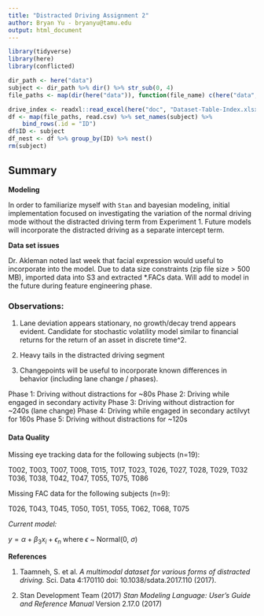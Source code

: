```yaml
---
title: "Distracted Driving Assignment 2"
author: Bryan Yu - bryanyu@tamu.edu
output: html_document
---
```


```r
library(tidyverse)
library(here)
library(conflicted)

dir_path <- here("data")
subject <- dir_path %>% dir() %>% str_sub(0, 4)
file_paths <- map(dir(here("data")), function(file_name) c(here("data", file_name)))

drive_index <- readxl::read_excel(here("doc", "Dataset-Table-Index.xlsx"))
df <- map(file_paths, read.csv) %>% set_names(subject) %>%
    bind_rows(.id = "ID")
df$ID <- subject
df_nest <- df %>% group_by(ID) %>% nest()
rm(subject)
```

## Summary

**Modeling**

In order to familiarize myself with `Stan` and bayesian modeling, initial implementation focused on investigating the variation of the normal driving mode without the distracted driving term from Experiment 1. Future models will incorporate the distracted driving as a separate intercept term. 

**Data set issues**

Dr. Akleman noted last week that facial expression would useful to incorporate into the model. Due to data size constraints (zip file size > 500 MB), imported data into S3 and extracted *.FACs data. Will add to model in the future during feature engineering phase.


### Observations:

1. Lane deviation appears stationary, no growth/decay trend appears evident. Candidate for stochastic volatility model similar to financial returns for the return of an asset in discrete time^2. 

2. Heavy tails in the distracted driving segment

3. Changepoints will be useful to incorporate known differences in behavior (including lane change / phases).

Phase 1: Driving without distractions for ~80s
Phase 2: Driving while engaged in secondary activity
Phase 3: Driving without distraction for ~240s (lane change)
Phase 4: Driving while engaged in secondary actilvyt for 160s
Phase 5: Driving without distractions for ~120s

#### Data Quality

Missing eye tracking data for the following subjects (n=19):

T002, T003, T007, T008,	T015, T017, T023, T026, T027, T028, T029, T032	T036, T038, T042, T047, T055, T075, T086

Missing FAC data for the following subjects (n=9):

T026, T043, T045, T050, T051, T055, T062, T068, T075

*Current model:*

$y = \alpha + \beta_3 x_i + \epsilon_n$ where $\epsilon$ ~ Normal(0, $\sigma$)

**References**

1. Taamneh, S. et al. *A multimodal dataset for various forms of distracted driving.* Sci. Data 4:170110 doi: 10.1038/sdata.2017.110 (2017). 

2. Stan Development Team (2017) *Stan Modeling Language: User's Guide and Reference Manual* Version 2.17.0 (2017)